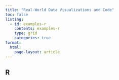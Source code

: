 ```yaml
---
title: "Real-World Data Visualizations and Code"
toc: false
listing:
  - id: examples-r
    contents: examples-r
    type: grid
    categories: true
format: 
  html:
    page-layout: article
---
```


## R

:::{#examples-r}
:::



